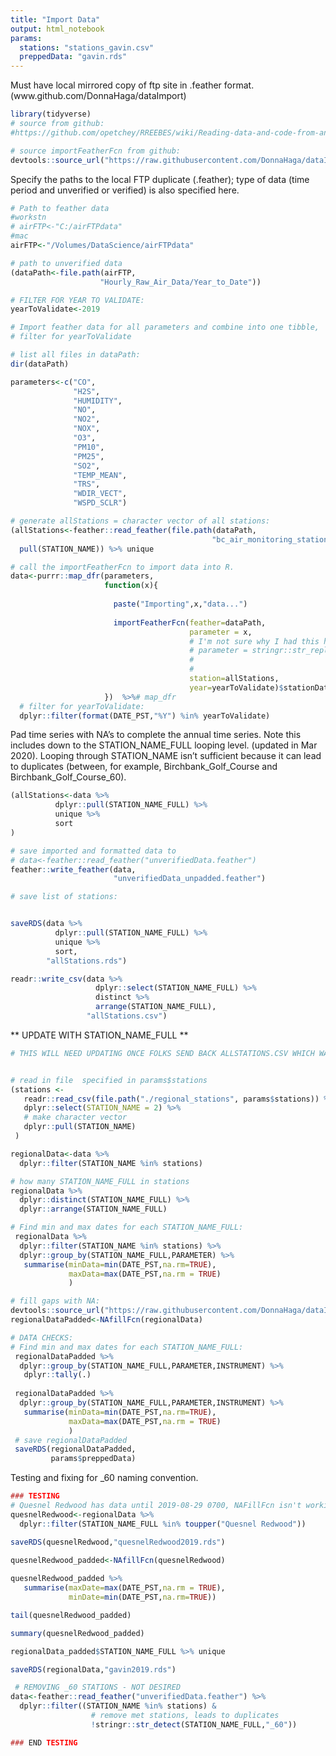 ```yaml
---
title: "Import Data"
output: html_notebook
params:
  stations: "stations_gavin.csv"
  preppedData: "gavin.rds"
---
```


Must have local mirrored copy of ftp site in .feather format. (www.github.com/DonnaHaga/dataImport)

```r
library(tidyverse)
# source from github:
#https://github.com/opetchey/RREEBES/wiki/Reading-data-and-code-from-an-online-github-repository

# source importFeatherFcn from github:
devtools::source_url("https://raw.githubusercontent.com/DonnaHaga/dataImport/master/functions/importFeatherFcn.R")

```

Specify the paths to the local FTP duplicate (.feather); type of data (time period and unverified or verified) is also specified here.

```r
# Path to feather data
#workstn
# airFTP<-"C:/airFTPdata"
#mac
airFTP<-"/Volumes/DataScience/airFTPdata"

# path to unverified data
(dataPath<-file.path(airFTP,
                    "Hourly_Raw_Air_Data/Year_to_Date"))
```

```r

# FILTER FOR YEAR TO VALIDATE:
yearToValidate<-2019

# Import feather data for all parameters and combine into one tibble,
# filter for yearToValidate

# list all files in dataPath:
dir(dataPath)

parameters<-c("CO",
              "H2S",
              "HUMIDITY",
              "NO",
              "NO2",
              "NOX",
              "O3",
              "PM10",
              "PM25",
              "SO2",
              "TEMP_MEAN",
              "TRS",
              "WDIR_VECT",
              "WSPD_SCLR")

# generate allStations = character vector of all stations:
(allStations<-feather::read_feather(file.path(dataPath,
                                             "bc_air_monitoring_stations.feather")) %>%
  pull(STATION_NAME)) %>% unique
```

```r
# call the importFeatherFcn to import data into R.
data<-purrr::map_dfr(parameters,
                     function(x){
                       
                       paste("Importing",x,"data...")
                       
                       importFeatherFcn(feather=dataPath,
                                        parameter = x,
                                        # I'm not sure why I had this here instead of just x
                                        # parameter = stringr::str_replace(x,
                                        #                                  ".feather",
                                        #                                  ""),
                                        station=allStations,
                                        year=yearToValidate)$stationData
                     })  %>%# map_dfr
  # filter for yearToValidate:
  dplyr::filter(format(DATE_PST,"%Y") %in% yearToValidate)
```

Pad time series with NA's to complete the annual time series. Note this includes down to the STATION_NAME_FULL looping level. (updated in Mar 2020). Looping through STATION_NAME isn't sufficient because it can lead to duplicates (between, for example, Birchbank_Golf_Course and Birchbank_Golf_Course_60).



```r
(allStations<-data %>%
          dplyr::pull(STATION_NAME_FULL) %>%
          unique %>%
          sort
)
```


```r
# save imported and formatted data to 
# data<-feather::read_feather("unverifiedData.feather")
feather::write_feather(data,
                       "unverifiedData_unpadded.feather")

# save list of stations:


saveRDS(data %>%
          dplyr::pull(STATION_NAME_FULL) %>%
          unique %>%
          sort,
        "allStations.rds")

readr::write_csv(data %>%
                   dplyr::select(STATION_NAME_FULL) %>%
                   distinct %>%
                   arrange(STATION_NAME_FULL),
                 "allStations.csv")
```
** UPDATE WITH STATION_NAME_FULL **

```r
# THIS WILL NEED UPDATING ONCE FOLKS SEND BACK ALLSTATIONS.CSV WHICH WAS BASED ON STATION_NAME_FULL.


# read in file  specified in params$stations
(stations <-
   readr::read_csv(file.path("./regional_stations", params$stations)) %>%
   dplyr::select(STATION_NAME = 2) %>%
   # make character vector
   dplyr::pull(STATION_NAME)
 )

regionalData<-data %>%
  dplyr::filter(STATION_NAME %in% stations)
```
```r
# how many STATION_NAME_FULL in stations
regionalData %>%
  dplyr::distinct(STATION_NAME_FULL) %>%
  dplyr::arrange(STATION_NAME_FULL)

# Find min and max dates for each STATION_NAME_FULL:
 regionalData %>%
  dplyr::filter(STATION_NAME %in% stations) %>%
  dplyr::group_by(STATION_NAME_FULL,PARAMETER) %>%
   summarise(minData=min(DATE_PST,na.rm=TRUE),
             maxData=max(DATE_PST,na.rm = TRUE)
             )
```


```r
# fill gaps with NA:
devtools::source_url("https://raw.githubusercontent.com/DonnaHaga/dataImport/master/functions/NAfillFcn.R")
regionalDataPadded<-NAfillFcn(regionalData)

# DATA CHECKS:
# Find min and max dates for each STATION_NAME_FULL:
 regionalDataPadded %>%
  dplyr::group_by(STATION_NAME_FULL,PARAMETER,INSTRUMENT) %>%
   dplyr::tally(.)
 
 regionalDataPadded %>%
  dplyr::group_by(STATION_NAME_FULL,PARAMETER,INSTRUMENT) %>%
   summarise(minData=min(DATE_PST,na.rm=TRUE),
             maxData=max(DATE_PST,na.rm = TRUE)
             )
 # save regionalDataPadded
 saveRDS(regionalDataPadded,
         params$preppedData)
```


Testing and fixing for _60 naming convention.


```r
### TESTING
# Quesnel Redwood has data until 2019-08-29 0700, NAFillFcn isn't working
quesnelRedwood<-regionalData %>%
  dplyr::filter(STATION_NAME_FULL %in% toupper("Quesnel Redwood"))

saveRDS(quesnelRedwood,"quesnelRedwood2019.rds")

quesnelRedwood_padded<-NAfillFcn(quesnelRedwood)
  
quesnelRedwood_padded %>%
   summarise(maxDate=max(DATE_PST,na.rm = TRUE),
             minDate=min(DATE_PST,na.rm=TRUE))

tail(quesnelRedwood_padded)

summary(quesnelRedwood_padded)

regionalData_padded$STATION_NAME_FULL %>% unique

saveRDS(regionalData,"gavin2019.rds") 

 # REMOVING _60 STATIONS - NOT DESIRED
data<-feather::read_feather("unverifiedData.feather") %>%
  dplyr::filter((STATION_NAME %in% stations) &
                  # remove met stations, leads to duplicates
                  !stringr::str_detect(STATION_NAME_FULL,"_60"))

### END TESTING
```

